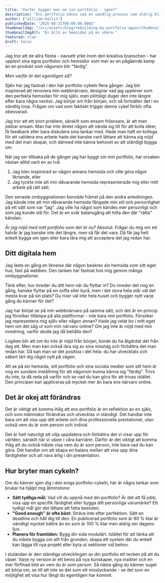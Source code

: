 ```yaml
---
title: "Varför bygger man om sin portfolio - igen?"
description: "Ens portfolio känns som en oändlig process som aldrig blir klar, men det är nog en del av att växa både kreativt och professionellt."
author: ["william-hallin"]
publishedDate: "2025-08-31T00:00:00.000Z"
thumbnailImg: "/src/assets/blog/rebuilding-my-portfolio-again/thumbnail.jpg"
thumbnailImgAlt: "En bild av hemsidan på en skärm."
featured: true
draft: false
---
```


Jag tror att de allra flesta - oavsett yrke inom den kreativa branschen - har upplevt sina egna portfolior och hemsidor som mer av en pågående kamp än en produkt som någonsin blir "färdig".

_Men varför är det egentligen så?_

Själv har jag fastnat i den här portfolio-cykeln flera gånger. Jag blir inspirerad att renovera min webbnärvaro, designar vad jag upplever som den perfekta hemsidan för mig själv, men plötsligt duger den inte längre efter bara några veckor. Jag börjar om från början, och så fortsätter det i en oändlig loop. Frågan om vad som faktiskt triggar denna cykel förblir ofta obesvarad.

Jag tror att ett stort problem, särskilt som ensam frilansare, är att man jobbar ensam. Man har inte direkt någon att vända sig till för att bolla idéer, få feedback eller bara diskutera sina tankar med. Hade man haft en kollega för att validera ens arbete hade det kanske varit lättare att känna sig nöjd med det man skapat, och därmed inte känna behovet av att ständigt bygga om.

När jag ser tillbaka på de gånger jag har byggt om min portfolio, har orsaken nästan alltid varit en av två:

1. Jag blev inspirerad av någon annans hemsida och ville göra något liknande, eller
2. Jag tyckte inte att min dåvarande hemsida representerade mig eller mitt arbete på rätt sätt.

Den senaste ombyggnationen berodde främst på den andra anledningen. Jag kände inte att min dåvarande hemsida fångade min stil och personlighet på ett sätt som var "jag". Jag ville ha något som kändes mer personligt och som jag kunde stå för. Det är en svår balansgång att hitta den där "rätta" känslan.

_Är jag nöjd med mitt portfolio som det är nu?_ Absolut. Frågar du mig om ett halvår är jag kanske inte det längre, men så får det vara. Då får jag helt enkelt bygga om igen eller bara lära mig att acceptera det jag redan har.

## Ditt digitala hem

Jag läste en gång en liknelse där någon beskrev sin hemsida som sitt eget hus, fast på webben. Den tanken har fastnat hos mig genom många ombyggnationer.

Tänk efter, hur inreder du ditt hem när du flyttar in? Du inreder det nog en gång, kanske flyttar på en soffa eller byrå, men i det stora hela står väl det mesta kvar på sin plats? Du river väl inte hela huset och bygger nytt varje gång du känner för det?

Jag har börjat se på min webbnärvaro på samma sätt, och det är en princip jag försöker tillämpa på alla plattformar - inte bara min portfolio. Försöker jag representera mig själv eller någon annan? Hade jag velat bo i mitt eget hem om det såg ut som min närvaro online? Om jag inte är nöjd med min inredning, varför skulle jag då behålla den?

Logiken blir att om du inte är nöjd från början, borde du ha åtgärdat det från dag ett. Men man kan också lära sig av sina misstag och förbättra det man redan har. Då kan man se det positiva i det hela: du har utvecklats och säkert lärt dig något nytt på vägen.

Att se på sin hemsida, sitt portfolio och sina sociala medier som sitt hem är nog en sundare inställning för att någonsin kunna känna sig "färdig". Trivs du inte, ta då reda på varför och se vad du kan göra för att trivas istället. Den principen kan appliceras på mycket mer än bara ens närvaro online.

## Det är okej att förändras

Det är viktigt att komma ihåg att ens portfolio är en reflektion av en själv, och som människor förändras och utvecklas vi ständigt. Det handlar inte bara om att visa upp ditt arbete och dina professionella prestationer, utan också vem du är som person och individ.

Det är helt naturligt att vilja uppdatera och förbättra det vi visar upp för världen, särskilt när vi växer i våra karriärer. Därför är det viktigt att komma ihåg att du också måste visa vem du är som person, inte bara vad du kan göra. Det handlar om att skapa en balans mellan att visa upp dina färdigheter och att vara ärlig i din presentation.

## Hur bryter man cykeln?

Om du känner igen dig i den eviga portfolio-cykeln, här är några tankar som brukar ha hjälpt mig åtminstone:

- **Sätt tydliga mål:** Vad vill du uppnå med din portfolio? Är det att få jobb, visa upp en specifik färdighet eller bygga ditt personliga varumärke? Ett tydligt mål gör det lättare att fatta besluten.
- **"Good enough" är ofta bäst:** Sträva inte efter perfektion. Sätt en deadline och håll dig till den. En publicerad portfolio som är 80 % klar är oändligt mycket bättre än en som är 100 % klar men aldrig ser dagens ljus.
- **Planera för framtiden:** Bygg din sida modulärt. Istället för att tänka att du måste bygga om allt från grunden, skapa ett system där du enkelt kan lägga till nya projekt eller byta ut sektioner vid behov.

I slutändan är den ständiga utvecklingen av din portfolio ett tecken på att du växer. Varje ny version är ett bevis på nya kunskaper, nya insikter och en mer förfinad bild av vem du är som person. Så nästa gång du känner suget att börja om, se till att inte se det som ett misslyckande - se det som en möjlighet att visa hur långt du egentligen har kommit.
